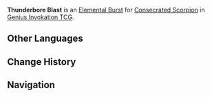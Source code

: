 {{Genius Invokation TCG Skill Infobox
|image      = Thunderbore Blast Character Card Skill.png
|type       = Elemental Burst
|character  = Consecrated Scorpion
|element    = Electro
|energy     = 2
|matching   = 3
|effect     = Deals 3 {{Color|Electro DMG}}. '''Discard''' up to 3 '''[[Bonecruncher's Energy Block]]''' cards from your Hand, and create 1 '''Thunderbore Trap''' on the opposing side of the field.<br><br>{{TCG Summon|Bonecruncher's Energy Block}}<br><br>'''Thunderbore Trap'''<br>'''After a character on this side of the field uses a Skill:''' Deals 2 {{Color|Electro DMG}} to their team's active character.<br><u>Usage(s)</u>: Initial amount equal to the number of '''Bonecruncher's Energy Block''' discarded when created. (Max 3 stacks)
|order      = 3
}}
'''Thunderbore Blast''' is an [[Character Card Elemental Burst|Elemental Burst]] for [[Consecrated Scorpion (Character Card)|Consecrated Scorpion]] in [[Genius Invokation TCG]].

==Other Languages==
{{Other Languages
|en       = Thunderbore Blast
|zhs      = 雷锥散射
|zhs_rm   = Léizhuī Sǎnshè
|zht      = 雷錐散射
|zht_rm   = Léizhuī Sǎnshè
|zh_tl    = Thunder Spike Scattershot
|ja       = 雷刺乱落
|ja_rm    = Raishi Ranraku{{Assumed}}
|ja_tl    = 
|ko       = 번개침 난사
|ko_rm    = 
|ko_tl    = 
|es       = Electrocución tronadora
|es_tl    = Thundering Electrocution
|fr       = Dispersion tonitruante
|fr_tl    = Thundering Dispersion
|ru       = Громогласный снаряд
|ru_tl    = Thundering Projectile
|th       = Thunderbore Blast
|vi       = Gai Sét Tán Xạ
|vi_tl    = 
|de       = Donnerndes Grollen
|de_tl    = Thundering Rumbling
|id       = Thunderbore Blast
|pt       = Disparo Relampejante
|pt_tl    = 
|tr       = Yıldırımdelen Patlaması
|tr_tl    = 
|it       = Proiettile fulminante
|it_tl    = 
}}

==Change History==
{{Change History|4.7}}

==Navigation==
{{Genius Invokation TCG Skill Navbox|Consecrated Scorpion}}